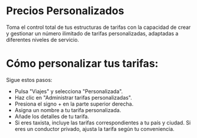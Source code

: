 # Precios Personalizados

Toma el control total de tus estructuras de tarifas con la capacidad de crear y gestionar un número ilimitado de tarifas personalizadas, adaptadas a diferentes niveles de servicio.

# Cómo personalizar tus tarifas:

Sigue estos pasos:

* Pulsa "Viajes" y selecciona "Personalizada".
* Haz clic en "Administrar tarifas personalizadas".
* Presiona el signo + en la parte superior derecha.
* Asigna un nombre a tu tarifa personalizada.
* Añade los detalles de tu tarifa.
* Si eres taxista, incluye las tarifas correspondientes a tu país y ciudad. Si eres un conductor privado, ajusta la tarifa según tu conveniencia.
